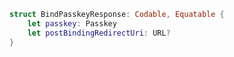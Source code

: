 ```swift
struct BindPasskeyResponse: Codable, Equatable {
    let passkey: Passkey
    let postBindingRedirectUri: URL?
}
```
